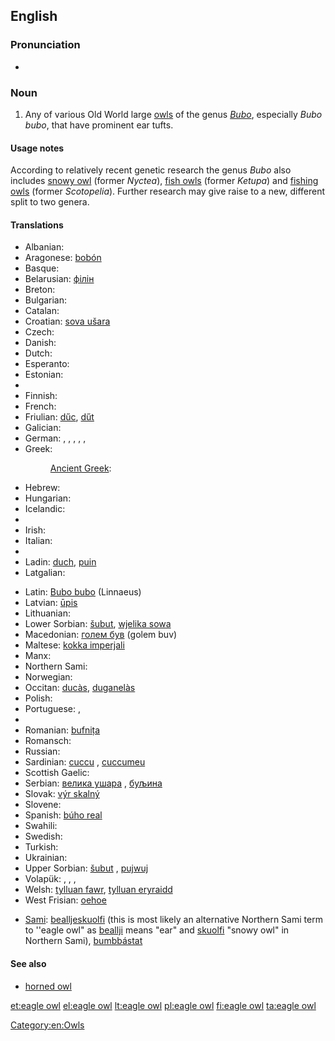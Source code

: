 {{wikipedia}}
==English==

===Pronunciation===
* {{IPA|/ˈiːɡəlˈɑʊl/}}

===Noun===
{{en-noun|sg=[[eagle]] [[owl]]}}

# Any of various Old World large [[owl]]s of the genus ''[[Bubo]]'', especially ''Bubo bubo'', that have prominent ear tufts.

====Usage notes====
According to relatively recent genetic research the genus ''Bubo'' also includes [[snowy owl]] (former ''Nyctea''), [[fish owl|fish owls]] (former ''Ketupa'') and [[fishing owl|fishing owls]] (former ''Scotopelia''). Further research may give raise to a new, different split to two genera.

====Translations====
{{trans-top|large owl of genus Bubo}}
* Albanian: {{t-|sq|bufi|xs=Albanian}}
* Aragonese: [[bobón]] {{m}}
* Basque: {{t|eu|hontz handi|xs=Basque}}
* Belarusian: [[філін]]
* Breton: {{t|br|toud meur|xs=Breton}}
* Bulgarian: {{t+|bg|бухал|m|tr=buhal}}
* Catalan: {{t-|ca|duc|m}}
* Croatian: [[sova ušara]]
* Czech: {{t+|cs|výr|m}}
* Danish: {{t|da|stor hornugle|c}}
* Dutch: {{t|nl|ehoe|m}}
* Esperanto: {{t-|eo|gufo|xs=Esperanto}}
* Estonian: {{t+|et|kassikakk}}
* {{trreq|fo}}
* Finnish: {{t+|fi|huuhkaja}}
* French: {{t|fr|grand duc|m}}
* Friulian: [[dűc]], [[dűt]]
* Galician: {{t|gl|bufo real|m|xs=Galician}}
* German: {{t+|de|Uhu|m}}, {{qualifier|male}} {{t|de|Uhumännchen|n}}, {{qualifier|female}} {{t|de|Uhuweibchen|n}}, {{qualifier|offspring, young}} {{t|de|Uhuküken|n}}, {{qualifier|offspring, young}} {{t|de|Uhubaby|n}}, {{qualifier|dialectal}} {{t|de|Schuhu|m}}
* Greek: {{t+|el|μπούφος|m|tr=boúfos}}
*: [[Ancient Greek]]: {{tø|grc|βύας|m|tr=buas|xs=Ancient Greek}}
* Hebrew: {{t|he|אוח|m|tr=oakh|sc=Hebr}}
* Hungarian: {{t|hu|uhu}}
* Icelandic: {{t+|is|úfur}}
* {{trreq|id}}
* Irish: {{t-|ga|rí-ulchabhán|m|xs=Irish}}
* Italian: {{t-|it|gufo reale|m}}
* {{trreq|ja}}
* Ladin: [[duch]], [[puin]]
* Latgalian: {{tø|ltg|opūgs|m}}
{{trans-mid}}
* Latin: [[Bubo bubo]] (Linnaeus)
* Latvian: [[ūpis]]
* Lithuanian: {{t|lt|didysis apuokas|xs=Lithuanian}}
* Lower Sorbian: [[šubut]], [[wjelika sowa]]
* Macedonian: [[голем був]] (golem buv)
* Maltese: [[kokka imperjali]]
* Manx: {{t|gv|hullad vooar|f}}
* Northern Sami: {{tø|se|lidnu|xs=Northern Sami}}
* Norwegian: {{t|no|hubro}}
* Occitan: [[ducàs]], [[duganelàs]]
* Polish: {{t+|pl|puchacz|m}}
* Portuguese: {{t|pt|bufo-real|m}}, {{t|pt|corujão|m}}
* {{trreq|rom}}
* Romanian: [[bufnița]] {{f}}
* Romansch: {{t|rm|piv grond|xs=Romansch}}
* Russian: {{t+|ru|филин|m|tr=filin}}
* Sardinian: [[cuccu]] {{m}}, [[cuccumeu]] {{m}}
* Scottish Gaelic: {{t|gd|cailleach-oidhche-mhòr|f}}
* Serbian: [[велика ушара]] {{f}}, [[буљина]] {{f}}
* Slovak: [[výr skalný]] {{m}}
* Slovene: {{t-|sl|velika uharica|f}}
* Spanish: [[búho real]] {{m}}
* Swahili: {{t|sw|kungwi}}
* Swedish: {{t+|sv|berguv|c}}
* Turkish: {{t+|tr|puhu}}
* Ukrainian: {{t+|uk|пугач|m|xs=Ukrainian}}
* Upper Sorbian: [[šubut]] {{m}}, [[pujwuj]] {{m}}
* Volapük: {{qualifier|male or female}} {{t|vo|lilalül}}, {{qualifier|male}} {{t|vo|lilahilül}}, {{qualifier|female}} {{t|vo|lilajilül}}, {{qualifier|male or female offspring, young}} {{t|vo|lilalülül}}
* Welsh: [[tylluan fawr]], [[tylluan eryraidd]]
* West Frisian: [[oehoe]]
{{trans-bottom}}

{{checktrans-top}}
<!-- Please state what "kind" of Sami these words are and insert them into the above table as being that language -->
* [[Sami]]: [[bealljeskuolfi]] (this is most likely an alternative Northern Sami term to ''eagle owl" as [[beallji]] means "ear" and [[skuolfi]] "snowy owl" in Northern Sami), [[bumbbástat]] 
{{trans-mid}}
{{trans-bottom}}

====See also====
* [[horned owl]]

[[Category:en:Owls]]

[[et:eagle owl]]
[[el:eagle owl]]
[[lt:eagle owl]]
[[pl:eagle owl]]
[[fi:eagle owl]]
[[ta:eagle owl]]